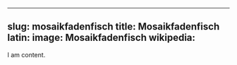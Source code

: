 
---
slug: mosaikfadenfisch
title: Mosaikfadenfisch
latin:
image: Mosaikfadenfisch
wikipedia: 
---

I am content.
